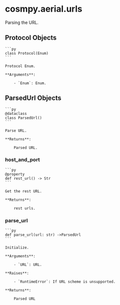 # cosmpy.aerial.urls

Parsing the URL.

## Protocol Objects

    ```py
    class Protocol(Enum)
    ```

    Protocol Enum.

    **Arguments**:

        - `Enum`: Enum.

## ParsedUrl Objects

    ```py
    @dataclass
    class ParsedUrl()
    ```

    Parse URL.

    **Returns**:

        Parsed URL.

### host_and_port

    ```py
    @property
    def rest_url() -> Str
    ```

    Get the rest URL.

    **Returns**:

        rest urls.

### parse_url

    ```py
    def parse_url(url: str) ->ParsedUrl
    ```

    Initialize.

    **Arguments**:

        - `URL`: URL.

    **Raises**:

        - `RuntimeError`: If URL scheme is unsupported.

    **Returns**:

        Parsed URL
